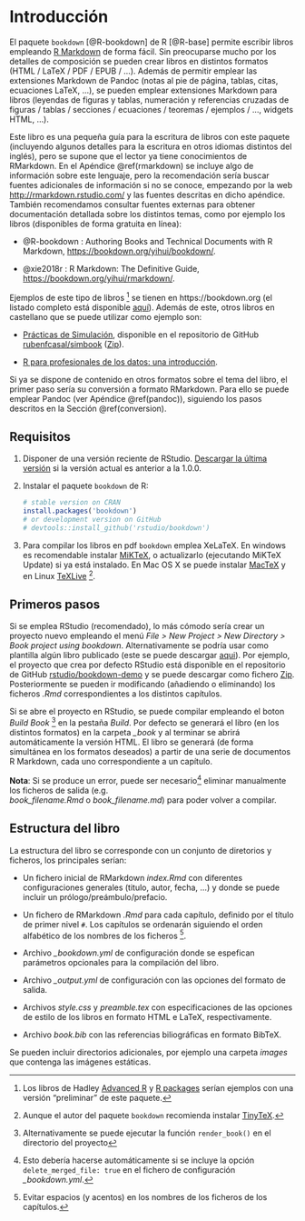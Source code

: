 # Introducción {#intro}

El paquete `bookdown` [@R-bookdown] de R [@R-base] permite escribir libros empleando 
[R Markdown](http://rmarkdown.rstudio.com) de forma fácil. 
Sin preocuparse mucho por los detalles de composición 
se pueden crear libros en distintos formatos (HTML / LaTeX / PDF / EPUB / ...). 
Además de permitir emplear las extensiones Markdown de Pandoc 
(notas al pie de página, tablas, citas, ecuaciones LaTeX, …), 
se pueden emplear extensiones Markdown para libros 
(leyendas de figuras y tablas, numeración y referencias cruzadas de figuras / tablas / secciones / ecuaciones / teoremas / ejemplos / ..., widgets HTML, ...).

Este libro es una pequeña guía para la escritura de libros con este paquete
(incluyendo algunos detalles para la escritura en otros idiomas distintos del inglés),
pero se supone que el lector ya tiene conocimientos de RMarkdown. 
En el Apéndice \@ref(rmarkdown) se incluye algo de información sobre este lenguaje,
pero la recomendación sería buscar fuentes adicionales de información si no se conoce,
empezando por la web <http://rmarkdown.rstudio.com/> y las fuentes descritas en dicho apéndice.
También recomendamos consultar fuentes externas para obtener documentación detallada sobre los distintos temas, como por ejemplo los libros (disponibles de forma gratuita en línea):

- @R-bookdown : Authoring Books and Technical Documents with R Markdown, 
  <https://bookdown.org/yihui/bookdown/>.

- @xie2018r : R Markdown: The Definitive Guide, 
  <https://bookdown.org/yihui/rmarkdown/>.


Ejemplos de este tipo de libros 
^[Los libros de Hadley [Advanced R](http://adv-r.had.co.nz) y [R packages](http://r-pkgs.had.co.nz)
serían ejemplos con una versión "preliminar" de este paquete.]
se tienen en https://bookdown.org (el listado completo está disponible [aquí](https://bookdown.org/home/archive/)).
Además de este, otros libros en castellano que se puede utilizar como ejemplo son:

- [Prácticas de Simulación](https://rubenfcasal.github.io/simbook),
  disponible en el repositorio de GitHub
  [rubenfcasal/simbook](https://github.com/rubenfcasal/simbook) 
  ([Zip](https://github.com/rubenfcasal/simbook/archive/master.zip)).
  
- [R para profesionales de los datos: una introducción](https://www.datanalytics.com/libro_r/index.html).

Si ya se dispone de contenido en otros formatos sobre el tema del libro, 
el primer paso sería su conversión a formato RMarkdown. Para ello se puede emplear Pandoc (ver Apéndice \@ref(pandoc)),
siguiendo los pasos descritos en la Sección \@ref(conversion).

## Requisitos {#requisitos}

1. Disponer de una versión reciente de RStudio. [Descargar la última versión](https://www.rstudio.com/products/rstudio/download/) si la versión actual es anterior a la 1.0.0.
1. Instalar el paquete `bookdown` de R:

    ```r
    # stable version on CRAN
    install.packages('bookdown')
    # or development version on GitHub
    # devtools::install_github('rstudio/bookdown')
    ```

1. Para compilar los libros en pdf `bookdown` emplea XeLaTeX. En windows es recomendable instalar [MiKTeX](https://miktex.org/download), o actualizarlo (ejecutando MiKTeX Update) si ya está instalado. En Mac OS X se puede instalar [MacTeX](http://www.tug.org/mactex/) y en Linux [TeXLive](http://www.tug.org/texlive) 
^[Aunque el autor del paquete `bookdown` recomienda instalar [TinyTeX](https://yihui.name/tinytex).].

## Primeros pasos

Si se emplea RStudio (recomendado), lo más cómodo sería crear un proyecto nuevo
empleando el menú *File > New Project > New Directory > Book project using bookdown*.
Alternativamente se podría usar como plantilla algún libro publicado 
(este se puede descargar [aqui](https://github.com/rubenfcasal/bookdown_intro/archive/master.zip)).
Por ejemplo, el proyecto que crea por defecto RStudio está disponible en el repositorio de GitHub [rstudio/bookdown-demo](https://github.com/rstudio/bookdown-demo) y se puede descargar como fichero
[Zip](https://github.com/rstudio/bookdown-demo/archive/master.zip).
Posteriormente se pueden ir modificando (añadiendo o eliminando) los ficheros
*.Rmd* correspondientes a los distintos capítulos.

Si se abre el proyecto en RStudio, se puede compilar empleando el boton *Build Book*
^[Alternativamente se puede ejecutar la función `render_book()` en el directorio del proyecto]
en la pestaña *Build*.
Por defecto se generará el libro (en los distintos formatos) 
en la carpeta *\_book* y al terminar se abrirá automáticamente la versión HTML.
El libro se generará (de forma simultánea en los formatos deseados) a partir de una serie de documentos R Markdown, cada uno correspondiente a un capítulo.

**Nota**: Si se produce un error, puede ser necesario^[Esto debería hacerse automáticamente 
si se incluye la opción `delete_merged_file: true` en el fichero de configuración *\_bookdown.yml*.]
eliminar manualmente los ficheros de salida (e.g.  
*book_filename.Rmd* o *book_filename.md*) para poder volver a compilar.

<!---
Esto es un comentario de bloque

Cuando se ejecuta la compilación, por defecto se combinan todos los archivos en un `Rmd` y se procede como en R Markdown (Ver Figura 1), estrategia "Merge and Knit". Alternativamente, se puede usar `K-M` ("Knit and Merge"). La diferencia principal es que en `M-K` se corre todo en una única sesión de R.

![**Figura 1**. How to work `Merge and Knit`](bookdown-M-K.png)

![**Figura 2**. How to work ` Knit and Merge`](bookdown-K-M.png)
-->

## Estructura del libro

La estructura del libro se corresponde con un conjunto de diretorios y ficheros, los principales serían:

- Un fichero inicial de RMarkdown *index.Rmd* con diferentes configuraciones generales (titulo, autor, fecha, ...) y donde se puede incluir un prólogo/preámbulo/prefacio. 

- Un fichero de RMarkdown *.Rmd* para cada capítulo, definido por el título de primer nivel `#`. Los capítulos se ordenarán siguiendo el orden alfabético de los nombres de los ficheros
^[Evitar espacios (y acentos) en los nombres de los ficheros de los capítulos.].

- Archivo *\_bookdown.yml* de configuración donde se espefican parámetros opcionales para la compilación del libro.

- Archivo *\_output.yml* de configuración con las opciones del formato de salida.

- Archivos *style.css* y *preamble.tex* con especificaciones de las opciones de estilo de los libros en formato HTML e LaTeX, respectivamente.

- Archivo *book.bib* con las referencias biliográficas en formato BibTeX.

Se pueden incluir directorios adicionales, por ejemplo una carpeta *images* que contenga las
imágenes estáticas.


